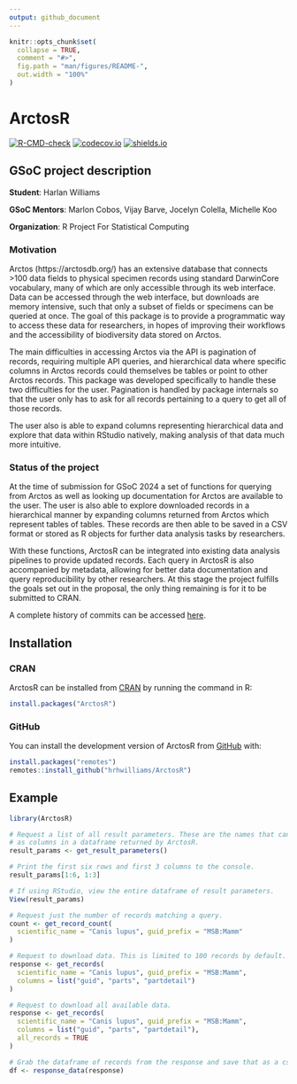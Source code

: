 ```yaml
---
output: github_document
---
```


<!-- README.md is generated from README.Rmd. Please edit that file -->

```r
knitr::opts_chunk$set(
  collapse = TRUE,
  comment = "#>",
  fig.path = "man/figures/README-",
  out.width = "100%"
)
```

# ArctosR

<!-- badges: start -->

[![R-CMD-check](https://github.com/hrhwilliams/ArctosR/actions/workflows/R-CMD-check.yaml/badge.svg)](https://github.com/hrhwilliams/ArctosR/actions/workflows/R-CMD-check.yaml)
[![codecov.io](https://codecov.io/gh/hrhwilliams/ArctosR/branch/main/graphs/badge.svg)](https://app.codecov.io/gh/hrhwilliams/ArctosR?branch=main)
[![shields.io](https://img.shields.io/cran/v/ArctosR)](https://CRAN.R-project.org/package=ArctosR)
<!-- badges: end -->

## GSoC project description

**Student**: Harlan Williams

**GSoC Mentors**: Marlon Cobos, Vijay Barve, Jocelyn Colella, Michelle Koo

**Organization**: R Project For Statistical Computing

### Motivation

Arctos (https://arctosdb.org/) has an extensive database that connects >100 data
fields to physical specimen records using standard DarwinCore vocabulary, many 
of which are only accessible through its web interface. Data can be accessed 
through the web interface, but downloads are memory intensive, such that only a 
subset of fields or specimens can be queried at once. The goal of this package 
is to provide a programmatic way to access these data for researchers, in hopes
of improving their workflows and the accessibility of biodiversity data stored
on Arctos.

The main difficulties in accessing Arctos via the API is pagination of records,
requiring multiple API queries, and hierarchical data where specific columns
in Arctos records could themselves be tables or point to other Arctos records.
This package was developed specifically to handle these two difficulties for
the user. Pagination is handled by package internals so that the user only has
to ask for all records pertaining to a query to get all of those records.

The user also is able to expand columns representing hierarchical data and
explore that data within RStudio natively, making analysis of that data much
more intuitive.

### Status of the project

At the time of submission for GSoC 2024 a set of functions for querying from
Arctos as well as looking up documentation for Arctos are available to the user.
The user is also able to explore downloaded records in a hierarchical manner
by expanding columns returned from Arctos which represent tables of tables.
These records are then able to be saved in a CSV format or stored as R objects
for further data analysis tasks by researchers.

With these functions, ArctosR can be integrated into existing data analysis
pipelines to provide updated records. Each query in ArctosR is also accompanied
by metadata, allowing for better data documentation and query reproducibility by
other researchers. At this stage the project fulfills the goals set out in the
proposal, the only thing remaining is for it to be submitted to CRAN.

A complete history of commits can be accessed <a href="https://github.com/hrhwilliams/ArctosR/commits/main/" target="_blank">here</a>.

## Installation

### CRAN

ArctosR can be installed from [CRAN](https://cran.r-project.org/) by running the
command in R:

``` r
install.packages("ArctosR")
```

### GitHub

You can install the development version of ArctosR from [GitHub](https://github.com/) with:

``` r
install.packages("remotes")
remotes::install_github("hrhwilliams/ArctosR")
```

## Example

```r
library(ArctosR)

# Request a list of all result parameters. These are the names that can show up
# as columns in a dataframe returned by ArctosR.
result_params <- get_result_parameters()

# Print the first six rows and first 3 columns to the console.
result_params[1:6, 1:3]

# If using RStudio, view the entire dataframe of result parameters.
View(result_params)

# Request just the number of records matching a query.
count <- get_record_count(
  scientific_name = "Canis lupus", guid_prefix = "MSB:Mamm"
)

# Request to download data. This is limited to 100 records by default.
response <- get_records(
  scientific_name = "Canis lupus", guid_prefix = "MSB:Mamm",
  columns = list("guid", "parts", "partdetail")
)

# Request to download all available data.
response <- get_records(
  scientific_name = "Canis lupus", guid_prefix = "MSB:Mamm",
  columns = list("guid", "parts", "partdetail"),
  all_records = TRUE
)

# Grab the dataframe of records from the response and save that as a csv.
df <- response_data(response)
```
